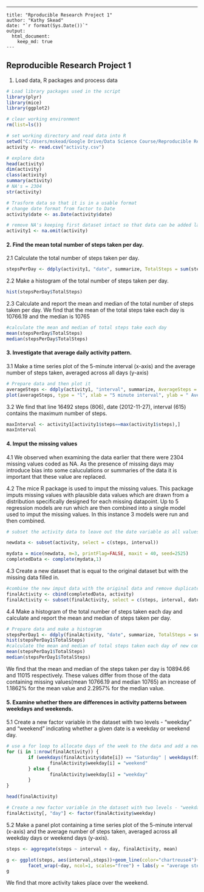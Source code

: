  ---  
    title: "Rproducible Research Project 1"  
    author: "Kathy Skead"  
    date: "`r format(Sys.Date())`"
    output:  
      html_document:  
        keep_md: true  
    ---  


## Reproducible Research Project 1

1. Load data, R packages and process data

```r
# Load library packages used in the script
library(plyr)
library(mice)
library(ggplot2)

# clear working environment
rm(list=ls())

# set working directory and read data into R
setwd("C:/Users/mskead/Google Drive/Data Science Course/Reproducible Research")
activity <- read.csv("activity.csv")

# explore data
head(activity)
dim(activity)
class(activity)
summary(activity)
# NA's = 2304 
str(activity)

# Trasform data so that it is in a usable format
# change date format from factor to Date
activity$date <- as.Date(activity$date)

# remove NA's keeping first dataset intact so that data can be added later
activity1 <- na.omit(activity)
```

#### 2. Find the mean total number of steps taken per day.

  2.1 Calculate the total number of steps taken per day.
```r
stepsPerDay <- ddply(activity1, "date", summarize, TotalSteps = sum(steps))

```

  2.2 Make a histogram of the total number of steps taken per day.

```r
hist(stepsPerDay$TotalSteps)
```
  2.3 Calculate and report the mean and median of the total number of steps taken
  per day. We find that the mean of the total steps take each day is 10766.19 and
  the median is 10765

```r
#calculate the mean and median of total steps take each day
mean(stepsPerDay$TotalSteps)
median(stepsPerDay$TotalSteps)
```

#### 3. Investigate that average daily activity pattern.

  3.1 Make a time series plot of the 5-minute interval (x-axis) and the average
  number of steps taken, averaged across all days (y-axis)

```r
# Prepare data and then plot it
averageSteps <- ddply(activity1, "interval", summarize, AverageSteps = mean(steps))
plot(averageSteps, type = "l", xlab = "5 minute interval", ylab = " Average number of steps")

```

  3.2 We find that line 16492 steps (806), date (2012-11-27), interval (615)
  contains the maximum number of steps.

```r
maxInterval <- activity1[activity1$steps==max(activity1$steps),]
maxInterval
```

#### 4. Imput the missing values

  4.1 We observed when examining the data earlier that there were 2304 missing
  values coded as NA. As the presence of missing days may introduce bias into some
  caluculations or summaries of the data it is important that these value are
  replaced.

  4.2 The mice R package  is used to imput the missing values. This package imputs
  missing values with plausible data values which are drawn from a distribution
  specifically designed for each missing datapoint. Up to 5 regression models are
  run which are then combined into a single model used to imput the missing
  values. In this instance 3 models were run and then combined.

```r
# subset the activity data to leave out the date variable as all values have to be numeric and use the mice package to replace NA values 

newdata <- subset(activity, select = c(steps, interval))

mydata = mice(newdata, m=3, printFlag=FALSE, maxit = 40, seed=2525)
completedData <- complete(mydata,1)
```

  4.3 Create a new dataset that is equal to the original dataset but with the
  missing data filled in.

```r
#combine the new imput data with the original data and remove duplicate columns
finalActivity <- cbind(completedData, activity)
finalActivity <- subset(finalActivity, select = c(steps, interval, date))
```

  4.4 Make a histogram of the total number of steps taken each day and calculate
  and report the mean and median of steps taken per day.

```r
# Prepare data and make a histogram
stepsPerDay1 <- ddply(finalActivity, "date", summarize, TotalSteps = sum(steps))
hist(stepsPerDay1$TotalSteps)
#calculate the mean and median of total steps taken each day of new completed dataset
mean(stepsPerDay1$TotalSteps)
median(stepsPerDay1$TotalSteps)
```

We find that the mean and median of the steps taken per day is 10894.66 and 11015 respectively. These values differ from those of the data containing missing values(mean 10766.19 and median 10765) an increase of 1.1862% for the mean value and 2.2957% for the median value.

#### 5. Examine whether there are differences in activity patterns between weekdays and weekends.

  5.1 Create a new factor variable in the dataset with two levels - "weekday" and
  "weekend" indicating whether a given date is a weekday or weekend day.

```r
# use a for loop to allocate days of the week to the data and add a new weekday column
for (i in 1:nrow(finalActivity)) {
        if (weekdays(finalActivity$date[i]) == "Saturday" | weekdays(finalActivity$date[i]) == "Sunday") {
                finalActivity$weekday[i] = "weekend"
        } else {
                finalActivity$weekday[i] = "weekday"
        }
}

head(finalActivity)

# Create a new factor variable in the dataset with two levels - "weekday" and "weekend" indicating whether a given date is a weekday or weekend day. 
finalActivity[, "day"] <- factor(finalActivity$weekday)
```

  5.2 Make a panel plot containing a time series plot of the 5-minute interval
  (x-axis) and the average number of steps taken, averaged across all weekday days
  or weekend days (y-axis).

```r
steps <- aggregate(steps ~ interval + day, finalActivity, mean)

g <- ggplot(steps, aes(interval,steps))+geom_line(color="chartreuse4")+
        facet_wrap(~day, ncol=1, scales="free") + labs(y = "average steps taken", title = 'Comparison of acitivty during the week and weekend') + theme(plot.title = element_text(size=12, face="bold"))
g
```


We find that more activity takes place over the weekend.